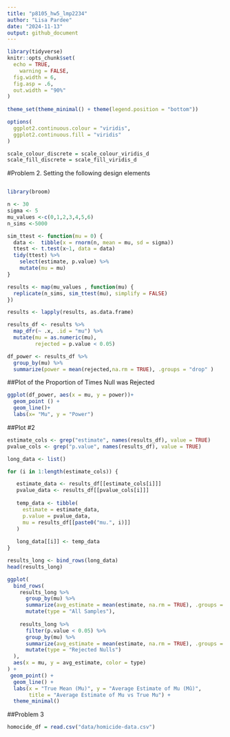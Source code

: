 ```yaml
---
title: "p8105_hw5_lmp2234"
author: "Lisa Pardee"
date: "2024-11-13"
output: github_document
---
```


```r
library(tidyverse)
knitr::opts_chunk$set(
  echo = TRUE,
	warning = FALSE,
  fig.width = 6,
  fig.asp = .6,
  out.width = "90%"
)
  
theme_set(theme_minimal() + theme(legend.position = "bottom"))

options(
  ggplot2.continuous.colour = "viridis",
  ggplot2.continuous.fill = "viridis"
)

scale_colour_discrete = scale_colour_viridis_d
scale_fill_discrete = scale_fill_viridis_d
```

#Problem 2. Setting the following design elements  
```r

```

```r
library(broom)

n <- 30
sigma <- 5
mu_values <-c(0,1,2,3,4,5,6)
n_sims <-5000 

sim_ttest <- function(mu = 0) {
  data <-  tibble(x = rnorm(n, mean = mu, sd = sigma))
  ttest <- t.test(x~1, data = data)
  tidy(ttest) %>%
    select(estimate, p.value) %>%
    mutate(mu = mu)
}

```

```r
results <- map(mu_values , function(mu) {
  replicate(n_sims, sim_ttest(mu), simplify = FALSE)
})

results <- lapply(results, as.data.frame)
```


```r
results_df <- results %>%
  map_dfr(~ .x, .id = "mu") %>%
  mutate(mu = as.numeric(mu), 
         rejected = p.value < 0.05)
```


```r
df_power <- results_df %>%
  group_by(mu) %>%
  summarize(power = mean(rejected,na.rm = TRUE), .groups = "drop" )
```


##Plot of the Proportion of Times Null was Rejected 
```r
ggplot(df_power, aes(x = mu, y = power))+
  geom_point () + 
  geom_line()+
  labs(x= "Mu", y = "Power")
```
##Plot #2

```r

estimate_cols <- grep("estimate", names(results_df), value = TRUE)
pvalue_cols <- grep("p.value", names(results_df), value = TRUE)

long_data <- list()

for (i in 1:length(estimate_cols)) {

   estimate_data <- results_df[[estimate_cols[i]]]
   pvalue_data <- results_df[[pvalue_cols[i]]]
  
   temp_data <- tibble(
     estimate = estimate_data,
     p.value = pvalue_data,
     mu = results_df[[paste0("mu.", i)]]  
   )
   
   long_data[[i]] <- temp_data
}

results_long <- bind_rows(long_data)
head(results_long)

```

```r
ggplot(
  bind_rows(
    results_long %>%
      group_by(mu) %>%
      summarize(avg_estimate = mean(estimate, na.rm = TRUE), .groups = "drop") %>%
      mutate(type = "All Samples"),
    
    results_long %>%
      filter(p.value < 0.05) %>%
      group_by(mu) %>%
      summarize(avg_estimate = mean(estimate, na.rm = TRUE), .groups = "drop") %>%
      mutate(type = "Rejected Nulls")
  ),
  aes(x = mu, y = avg_estimate, color = type)
) +
 geom_point() + 
  geom_line() +
  labs(x = "True Mean (Mu)", y = "Average Estimate of Mu (Mû)", 
       title = "Average Estimate of Mu vs True Mu") +
  theme_minimal()

```

##Problem 3 

```r
homocide_df = read.csv("data/homicide-data.csv")
```

